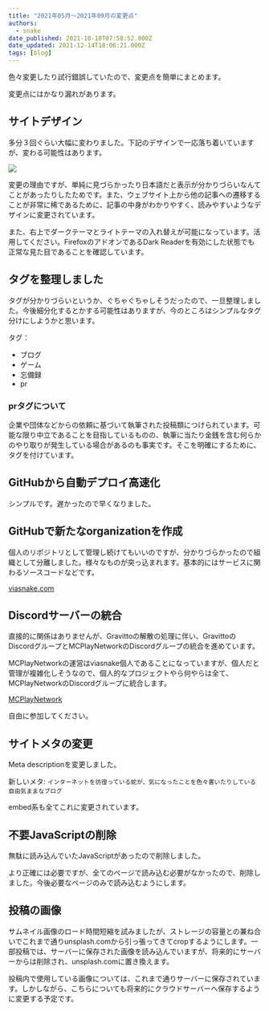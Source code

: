 ```yaml
---
title: "2021年05月～2021年09月の変更点"
authors:
  - snake
date_published: 2021-10-10T07:58:52.000Z
date_updated: 2021-12-14T18:06:21.000Z
tags: [blog]
---
```


色々変更したり試行錯誤していたので、変更点を簡単にまとめます。

変更点にはかなり漏れがあります。

## サイトデザイン

多分３回ぐらい大幅に変わりました。下記のデザインで一応落ち着いていますが、変わる可能性はあります。

![](https://i.imgur.com/F6CgCwL.png)

変更の理由ですが、単純に見づらかったり日本語だと表示が分かりづらいなんてことがあったりしたためです。また、ウェブサイト上から他の記事への遷移することが非常に稀であるために、記事の中身がわかりやすく、読みやすいようなデザインに変更されています。

また、右上でダークテーマとライトテーマの入れ替えが可能になっています。活用してください。FirefoxのアドオンであるDark Readerを有効にした状態でも正常な見た目であることを確認しています。

## タグを整理しました

タグが分かりづらいというか、ぐちゃぐちゃしそうだったので、一旦整理しました。今後細分化するとかする可能性はありますが、今のところはシンプルなタグ分けにしようかと思います。

タグ：

- ブログ
- ゲーム
- 忘備録
- pr

### prタグについて

企業や団体などからの依頼に基づいて執筆された投稿類につけられています。可能な限り中立であることを目指しているものの、執筆に当たり金銭を含む何らかのやり取りが発生している場合があるのも事実です。そこを明確にするために、タグを付けています。

## GitHubから自動デプロイ高速化

シンプルです。遅かったので早くなりました。

## GitHubで新たなorganizationを作成

個人のリポジトリとして管理し続けてもいいのですが、分かりづらかったので組織として分離しました。様々なものが突っ込まれます。基本的にはサービスに関わるソースコードなどです。

[viasnake.com](https://github.com/nahesa)

## Discordサーバーの統合

直接的に関係はありませんが、Gravittoの解散の処理に伴い、GravittoのDiscordグループとMCPlayNetworkのDiscordグループの統合を進めています。

MCPlayNetworkの運営はviasnake個人であることになっていますが、個人だと管理が複雑化しそうなので、個人的なプロジェクトやら何やらは全て、MCPlayNetworkのDiscordグループに統合します。

[MCPlayNetwork](https://discord.io/mcplaynetwork)

自由に参加してください。

## サイトメタの変更

Meta descriptionを変更しました。

新しいメタ: `インターネットを彷徨っている蛇が、気になったことを色々書いたりしている自由気ままなブログ`

embed系も全てこれに変更されています。

## 不要JavaScriptの削除

無駄に読み込んでいたJavaScriptがあったので削除しました。

より正確には必要ですが、全てのページで読み込む必要がなかったので、削除しました。今後必要なページのみで読み込むようにします。

## 投稿の画像

サムネイル画像のロード時間短縮を試みましたが、ストレージの容量との兼ね合いでこれまで通りunsplash.comから引っ張ってきてcropするようにします。一部投稿では、サーバーに保存された画像を読み込んでいますが、将来的にサーバーからは削除され、unsplash.comに置き換えます。

投稿内で使用している画像については、これまで通りサーバーに保存されています。しかしながら、こちらについても将来的にクラウドサーバーへ保存するように変更する予定です。
